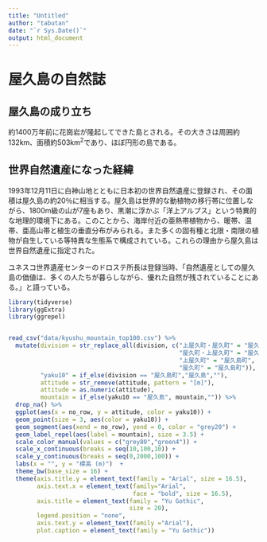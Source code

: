 ```yaml
---
title: "Untitled"
author: "tabutan"
date: "`r Sys.Date()`"
output: html_document
---
```

# 屋久島の自然誌
## 屋久島の成り立ち
約1400万年前に花崗岩が隆起してできた島とされる。その大きさは周囲約132km、面積約503km^2^であり、ほぼ円形の島である。

## 世界自然遺産になった経緯
1993年12月11日に白神山地とともに日本初の世界自然遺産に登録され、その面積は屋久島の約20％に相当する。屋久島は世界的な動植物の移行帯に位置しながら、1800m級の山が7座もあり、黒潮に浮かぶ「洋上アルプス」という特異的な地理的環境下にある。このことから、海岸付近の亜熱帯植物から、暖帯、温帯、亜高山帯と植生の垂直分布がみられる。また多くの固有種と北限・南限の植物が自生している等特異な生態系で構成されている。これらの理由から屋久島は世界自然遺産に指定された。

ユネスコ世界遺産センターのドロステ所長は登録当時、「自然遺産としての屋久島の価値は、多くの人たちが暮らしながら、優れた自然が残されていることにある。」と語っている。


```r
library(tidyverse)
library(ggExtra)
library(ggrepel)


read_csv("data/kyushu_mountain_top100.csv") %>% 
  mutate(division = str_replace_all(division, c("上屋久町・屋久町" = "屋久島町",
                                                "屋久町・上屋久町" = "屋久島町",
                                                "上屋久町" = "屋久島町",
                                                "屋久町" = "屋久島町")),
         "yaku10" = if_else(division == "屋久島町","屋久島",""),
         attitude = str_remove(attitude, pattern = "[m]"),
         attitude = as.numeric(attitude),
         mountain = if_else(yaku10 == "屋久島", mountain,"")) %>% 
  drop_na() %>% 
  ggplot(aes(x = no_row, y = attitude, color = yaku10)) +
  geom_point(size = 3, aes(color = yaku10)) +
  geom_segment(aes(xend = no_row), yend = 0, color = "grey20") +
  geom_label_repel(aes(label = mountain), size = 3.5) + 
  scale_color_manual(values = c("grey80","green4")) +
  scale_x_continuous(breaks = seq(10,100,10)) +
  scale_y_continuous(breaks = seq(0,2000,100)) +
  labs(x = "", y = "標高 (m)")  +
  theme_bw(base_size = 16) +
  theme(axis.title.y = element_text(family = "Arial", size = 16.5),
        axis.text.x = element_text(family="Arial",
                                   face = "bold", size = 16.5),
        axis.title = element_text(family = "Yu Gothic",
                                  size = 20),
        legend.position = "none",
        axis.text.y = element_text(family ="Arial"),
        plot.caption = element_text(family = "Yu Gothic")) 
  
```
